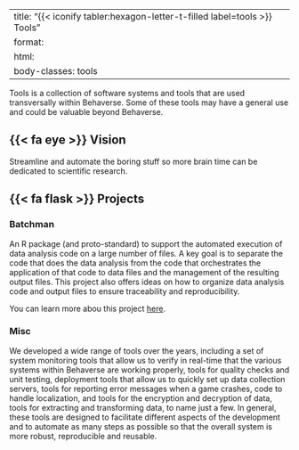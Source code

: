 
---
title:  "{{< iconify tabler:hexagon-letter-t-filled label=tools >}} Tools"
format:
    html:
        body-classes: tools
---

Tools is a collection of software systems and tools that are used transversally within Behaverse. Some of these tools may have a general use and could be valuable beyond Behaverse.

## {{< fa eye >}} Vision
Streamline and automate the boring stuff so more brain time can be dedicated to scientific research.

##  {{< fa flask >}} Projects

### Batchman
An R package (and proto-standard) to support the automated execution of data analysis code on a large number of files. A key goal is to separate the code that does the data analysis from the code that orchestrates the application of that code to data files and the management of the resulting output files. This project also offers ideas on how to organize data analysis code and output files to ensure traceability and reproducibility. 

::: {.callout}
You can learn more abou this project [here](/tools/batchman.qmd).
:::

### Misc

We developed a wide range of tools over the years, including a set of system monitoring tools that allow us to verify in real-time that the various systems within Behaverse are working properly, tools for quality checks and unit testing, deployment tools that allow us to quickly set up data collection servers, tools for reporting error messages when a game crashes, code to handle localization, and tools for the encryption and decryption of data, tools for extracting and transforming data, to name just a few. In general, these tools are designed to facilitate different aspects of the development and to automate as many steps as possible so that the overall system is more robust, reproducible and reusable.
